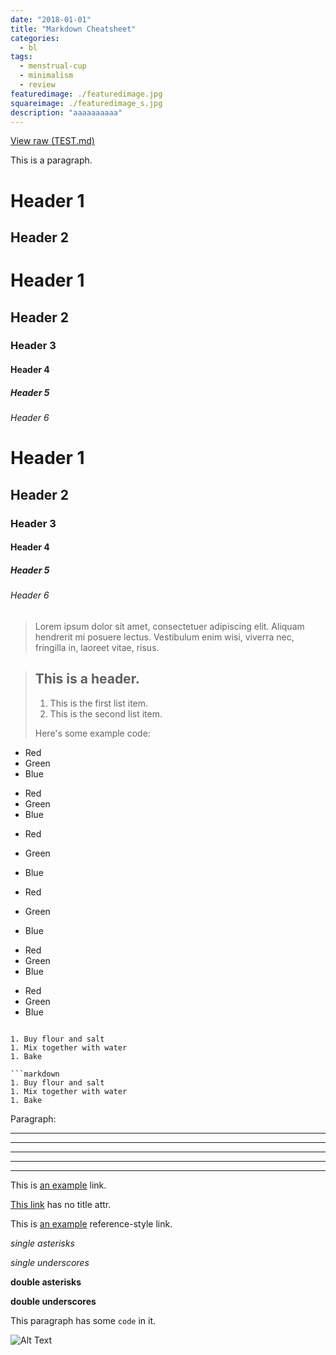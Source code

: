 ```yaml
---
date: "2018-01-01"
title: "Markdown Cheatsheet"
categories:
  - bl
tags:
  - menstrual-cup
  - minimalism
  - review
featuredimage: ./featuredimage.jpg
squareimage: ./featuredimage_s.jpg
description: "aaaaaaaaaa"
---
```


[View raw (TEST.md)](https://raw.github.com/adamschwartz/github-markdown-kitchen-sink/master/README.md)

This is a paragraph.


<Amazon
  asin="B00J94DXZM"
  title="【初心者向け月経カップ】 初めてでも使いやすい生理カップ スクーンカップ オーガニックコットンポーチつき ハーモニー（アクア） サイズ1 未経産婦用"
  linkId="e38e425b687567ba8390c3f79689fe49"
/>



# Header 1

## Header 2



# Header 1

## Header 2

### Header 3

#### Header 4

##### Header 5

###### Header 6


# Header 1

## Header 2

### Header 3

#### Header 4

##### Header 5

###### Header 6



> Lorem ipsum dolor sit amet, consectetuer adipiscing elit. Aliquam hendrerit mi posuere lectus. Vestibulum enim wisi, viverra nec, fringilla in, laoreet vitae, risus.



> ## This is a header.
>
> 1. This is the first list item.
> 2. This is the second list item.
>
> Here's some example code:



- Red
- Green
- Blue

* Red
* Green
* Blue

- Red
- Green
- Blue


- Red
- Green
- Blue

* Red
* Green
* Blue

- Red
- Green
- Blue
```

1. Buy flour and salt
1. Mix together with water
1. Bake

```markdown
1. Buy flour and salt
1. Mix together with water
1. Bake
```

Paragraph:



<!-- -->



---

---

---

---

---



This is [an example](http://example.com "Example") link.

[This link](http://example.com) has no title attr.

This is [an example][id] reference-style link.

[id]: http://example.com "Optional Title"



_single asterisks_

_single underscores_

**double asterisks**

**double underscores**

This paragraph has some `code` in it.

![Alt Text](https://placehold.it/200x50 "Image Title")

